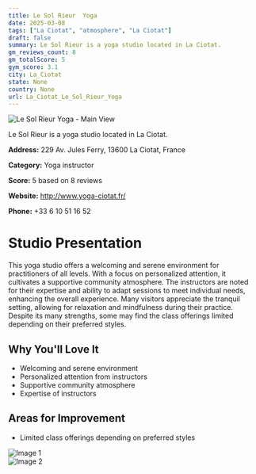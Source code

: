 ```yaml
---
title: Le Sol Rieur  Yoga
date: 2025-03-08
tags: ["La Ciotat", "atmosphere", "La Ciotat"]  
draft: false
summary: Le Sol Rieur is a yoga studio located in La Ciotat.
gm_reviews_count: 8
gm_totalScore: 5
gym_score: 3.1
city: La_Ciotat
state: None
country: None
url: La_Ciotat_Le_Sol_Rieur_Yoga
---
```


<div className="aspect-[16/9] relative my-8">
  <img 
    src="https://streetviewpixels-pa.googleapis.com/v1/thumbnail?panoid=Etq31Cxhw9bElKGyYUan6w&cb_client=maps_sv.tactile.gps&w=203&h=100&yaw=318.24182&pitch=0&thumbfov=100"
    alt="Le Sol Rieur  Yoga - Main View"
    className="object-cover absolute inset-0 w-full h-full rounded-lg"
  />
</div>

Le Sol Rieur is a yoga studio located in La Ciotat.

**Address:** 229 Av. Jules Ferry, 13600 La Ciotat, France

**Category:** Yoga instructor

**Score:** 5 based on 8 reviews

**Website:** http://www.yoga-ciotat.fr/

**Phone:** +33 6 10 51 16 52

# Studio Presentation

This yoga studio offers a welcoming and serene environment for practitioners of all levels. With a focus on personalized attention, it cultivates a supportive community atmosphere. The instructors are noted for their expertise and ability to adapt sessions to meet individual needs, enhancing the overall experience. Many visitors appreciate the tranquil setting, allowing for relaxation and mindfulness during their practice. Despite its many strengths, some may find the class offerings limited depending on their preferred styles.

## Why You'll Love It

- Welcoming and serene environment
- Personalized attention from instructors
- Supportive community atmosphere
- Expertise of instructors

## Areas for Improvement

- Limited class offerings depending on preferred styles

<div className="grid grid-cols-1 xl:grid-cols-2 gap-4 my-8">
<div className="aspect-[4/3] relative"><img src="https://lh5.googleusercontent.com/p/AF1QipMQ6M-f1DeLvNCHosf6rY6_b469MIqAEcwzf180=w1920-h1080-k-no" alt="Image 1" className="object-cover absolute inset-0 w-full h-full rounded-lg" /></div>
<div className="aspect-[4/3] relative"><img src="https://lh5.googleusercontent.com/p/AF1QipO28l63mlZ2He3Jz3S1pbglvbskUn0_ethPjArb=w1920-h1080-k-no" alt="Image 2" className="object-cover absolute inset-0 w-full h-full rounded-lg" /></div>
</div>